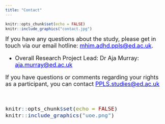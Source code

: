 ```yaml
---
title: "Contact"
---
```

```r
knitr::opts_chunk$set(echo = FALSE)
knitr::include_graphics("contact.jpg")
``` 

<font size="4">If you have any questions about the study, please get in touch via our email hotline: <a href="mailto:mhim.adhd.ppls@ed.ac.uk" style="color: blue;">mhim.adhd.ppls@ed.ac.uk</a>.

- Overall Research Project Lead: Dr Aja Murray: <a href="mailto:aja.murray@ed.ac.uk" style="color: blue;">aja.murray@ed.ac.uk</a>

If you have questions or comments regarding your rights as a participant, you can contact <a href="mailto:PPLS.studies@ed.ac.uk" style="color: blue;">PPLS.studies@ed.ac.uk</a> 

&nbsp;<br>

```r
knitr::opts_chunk$set(echo = FALSE)
knitr::include_graphics("uoe.png")
``` 

